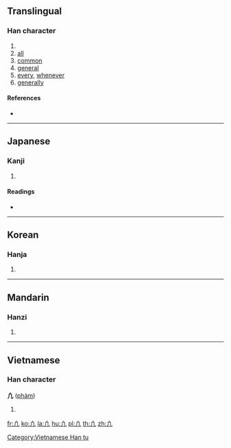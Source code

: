 {{also|凡}}
==Translingual==

===Han character===
{{Han char|rn=16|rad=几|as=01|sn=3|four=|canj=LHN|ids=⿱丨几}}

# {{alternative form of|凡|lang=mul|sc=Hani}}
# [[all]]
# [[common]]
# [[general]]
# [[every]], [[whenever]]
# [[generally]]

====References====
* {{Han ref|kx=0134.021|hdz=10276.011|uh=51E3|ud=20963}}

----

==Japanese==

===Kanji===
{{ja-kanji|grade=|rs=几01}}

# {{defn|lang=ja|sort=几01}}

====Readings====
* {{ja-readings|on=[[はん]] (han)|kun=[[すべて]] (subete), [[およそ]] (oyoso)}}

----

==Korean==

===Hanja===
{{ko-hanja|hangeul=범|rv=beom|mr=pŏm}}

# {{defn|lang=ko|sort=几01}}

----

==Mandarin==

===Hanzi===
{{cmn-hanzi|pin=[[fán]] ([[fan2]])|wg=fan<sup>2</sup>}}

# {{defn|lang=cmn|sort=几01}}

----

==Vietnamese==

===Han character===
'''凣''' ([[phàm]])

# {{defn|lang=vi}}

[[Category:Vietnamese Han tu]]

[[fr:凣]]
[[ko:凣]]
[[la:凣]]
[[hu:凣]]
[[pl:凣]]
[[th:凣]]
[[zh:凣]]